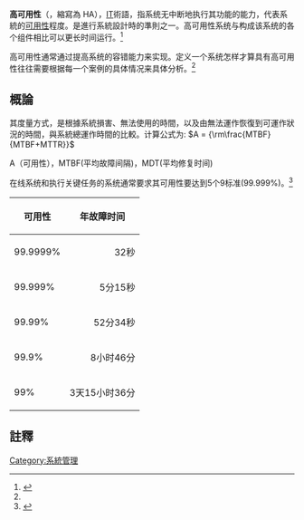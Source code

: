 '''高可用性'''（{{lang-en|high availability}}，縮寫為 HA），[[IT|IT]]術語，指系统无中断地执行其功能的能力，代表系統的[[可用性|可用性]]程度。是進行系統設計時的準則之一。高可用性系统与构成该系统的各个组件相比可以更长时间运行。<ref name="snia">{{cite web|author1=SNIA Dictionary|title=HA|url=http://www.snia.org/education/dictionary/h|website=SNIA|accessdate=2017-01-05|archive-date=2019-04-03|archive-url=https://web.archive.org/web/20190403222939/https://www.snia.org/education/dictionary/h|dead-url=no}}</ref>

高可用性通常通过提高系统的容错能力来实现。定义一个系统怎样才算具有高可用性往往需要根据每一个案例的具体情况来具体分析。<ref name="snia"/>

==概論==
其度量方式，是根據系統損害、無法使用的時間，以及由無法運作恢復到可運作狀況的時間，與系統總運作時間的比較。计算公式为: <math>A = {\rm\frac{MTBF}{MTBF+MTTR}}</math>

A（可用性），MTBF(平均故障间隔)，MDT(平均修复时间)

在线系统和执行关键任务的系统通常要求其可用性要达到5个9标准(99.999%)。<ref>{{cite journal|author1=J.Gray|author2=D.P. Siewiorek|title=High-availability computer systems|journal=Computer|date=2002-08-06|volume=24|issue=9|pages=39-48|doi=10.1109/2.84898|url=http://ieeexplore.ieee.org/document/84898/|accessdate=2017-01-05|archive-date=2018-06-19|archive-url=https://web.archive.org/web/20180619044056/https://ieeexplore.ieee.org/document/84898/|dead-url=no}}</ref>


{| class="wikitable"
|+ 
|-
! 可用性
! 年故障时间
|-
| 99.9999%
| align="right" | 32秒
|-
| 99.999%
| align="right" | 5分15秒
|-
| 99.99%
| align="right" | 52分34秒
|-
| 99.9%
| align="right" | 8小时46分
|-
| 99%
| align="right" | 3天15小时36分
|}

==註釋==
{{reflist}}
[[Category:系統管理|Category:系統管理]]